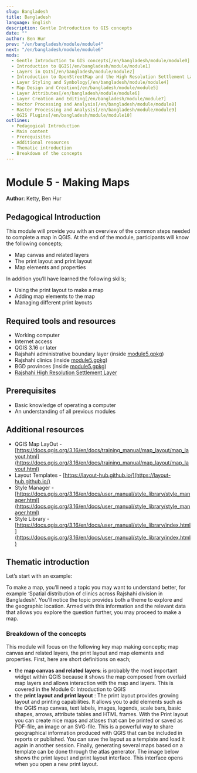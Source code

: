 ```yaml
---
slug: Bangladesh
title: Bangladesh
language: English
description: Gentle Introduction to GIS concepts
date: ""
author: Ben Hur
prev: "/en/bangladesh/module/module4"
next: "/en/bangladesh/module/module6"
mods:
  - Gentle Introduction to GIS concepts[/en/bangladesh/module/module0]
  - Introduction to QGIS[/en/bangladesh/module/module1]
  - Layers in QGIS[/en/bangladesh/module/module2]
  - Introduction to OpenStreetMap and the High Resolution Settlement Layer (HRSL)[/en/bangladesh/module/module3]
  - Layer Styling and Symbology[/en/bangladesh/module/module4]
  - Map Design and Creation[/en/bangladesh/module/module5]
  - Layer Attributes[/en/bangladesh/module/module6]
  - Layer Creation and Editing[/en/bangladesh/module/module7]
  - Vector Processing and Analysis[/en/bangladesh/module/module8]
  - Raster Processing and Analysis[/en/bangladesh/module/module9]
  - QGIS Plugins[/en/bangladesh/module/module10]
outlines:
  - Pedagogical Introduction
  - Main content
  - Prerequisites
  - Additional resources
  - Thematic introduction
  - Breakdown of the concepts
---
```


# Module 5 - Making Maps

**Author**: Ketty, Ben Hur

## Pedagogical Introduction

This module will provide you with an overview of the common steps needed to complete a map in QGIS. At the end of the module, participants will know the following concepts;

- Map canvas and related layers
- The print layout and print layout
- Map elements and properties

In addition you’ll have learned the following skills;

- Using the print layout to make a map
- Adding map elements to the map
- Managing different print layouts

## Required tools and resources

- Working computer
- Internet access
- QGIS 3.16 or later
- Rajshahi administrative boundary layer (inside [module5.gpkg](data/module5.gpkg))
- Rajshahi clinics (inside [module5.gpkg](data/module5.gpkg))
- BGD provinces (inside [module5.gpkg](data/module5.gpkg))
- [Rajshahi High Resolution Settlement Layer](data/HRSL_BGD_Rajshahi_Population.tif)

## Prerequisites

- Basic knowledge of operating a computer
- An understanding of all previous modules

## Additional resources

- QGIS Map LayOut - [https://docs.qgis.org/3.16/en/docs/training_manual/map_layout/map_layout.html](https://docs.qgis.org/3.16/en/docs/training_manual/map_layout/map_layout.html)
- Layout Templates - [https://layout-hub.github.io/](https://layout-hub.github.io/)
- Style Manager - [https://docs.qgis.org/3.16/en/docs/user_manual/style_library/style_manager.html](https://docs.qgis.org/3.16/en/docs/user_manual/style_library/style_manager.html)
- Style Library - [https://docs.qgis.org/3.16/en/docs/user_manual/style_library/index.html](https://docs.qgis.org/3.16/en/docs/user_manual/style_library/index.html)

## Thematic introduction

Let’s start with an example:

To make a map, you’ll need a topic you may want to understand better, for example ‘Spatial distribution of clinics across Rajshahi division in Bangladesh'. You'll notice the topic provides both a theme to explore and the geographic location. Armed with this information and the relevant data that allows you explore the question further, you may proceed to make a map.

### Breakdown of the concepts

This module will focus on the following key map making concepts; map canvas and related layers, the print layout and map elements and properties. First, here are short definitions on each;

- the **map canvas and related layers**: is probably the most important widget within QGIS because it shows the map composed from overlaid map layers and allows interaction with the map and layers. This is covered in the Module 0: Introduction to QGIS
- the **print layout and print layout** : The print layout provides growing layout and printing capabilities. It allows you to add elements such as the QGIS map canvas, text labels, images, legends, scale bars, basic shapes, arrows, attribute tables and HTML frames. With the Print layout you can create nice maps and atlases that can be printed or saved as PDF-file, an image or an SVG-file. This is a powerful way to share geographical information produced with QGIS that can be included in reports or published. You can save the layout as a template and load it again in another session. Finally, generating several maps based on a template can be done through the atlas generator. The image below shows the print layout and print layout interface. This interface opens when you open a new print layout.
